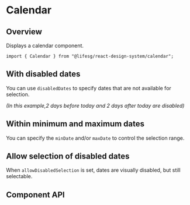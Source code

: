 
<Meta of={CalendarStories} />

# Calendar

## Overview

Displays a calendar component.

```tsx
import { Calendar } from "@lifesg/react-design-system/calendar";
```

<Canvas of={CalendarStories.Default} />

## With disabled dates

You can use `disabledDates` to specify dates that are not available for selection.

_(In this example,2 days before today and 2 days after today are disabled)_

<Canvas of={CalendarStories.WithDisabledDates} />

## Within minimum and maximum dates

You can specify the `minDate` and/or `maxDate` to control the selection range.

<Canvas of={CalendarStories.MinAndMaxDates} />

## Allow selection of disabled dates

When `allowDisabledSelection` is set, dates are visually disabled, but still selectable.

<Canvas of={CalendarStories.AllowDisabledSelection} />

## Component API

<PropsTable />
